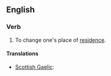 ==English==

===Verb===
{{infl|en|verb|head=to [[move]] [[house]]}}

# {{idiomatic}} To change one's place of [[residence]].

====Translations====
{{trans-top|change place of residence}}
* [[Scottish Gaelic]]: {{t-|gd|imrich|xs=Scottish Gaelic}}
{{trans-mid}}
{{trans-bottom}}